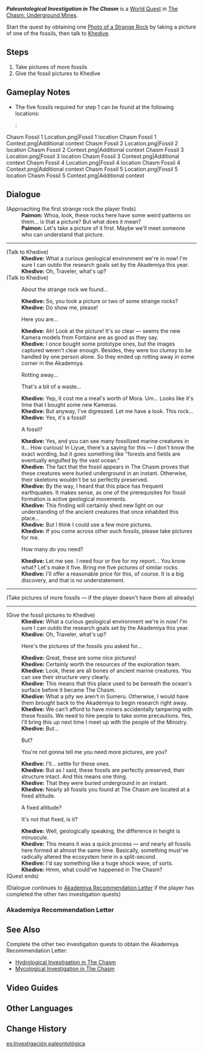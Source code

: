 {{Quest Infobox
|id            = 71052
|image         = World Quest Paleontological Investigation in The Chasm.png
|type          = World
|requirement   = Completed [[Chasm Spelunkers]] quest
|characters    = Khedive; Paimon; Traveler
|startLocation = [[The Chasm: Underground Mines]]
|region        = Liyue
|area          = The Chasm: Underground Mines
|prev          = 
|next          = 
|rewards       = Adventure EXP*200;Primogem*30;Mora*60,000
}}
'''''Paleontological Investigation in The Chasm''''' is a [[World Quest]] in [[The Chasm: Underground Mines]].

Start the quest by obtaining one [[Photo of a Strange Rock]] by taking a picture of one of the fossils, then talk to [[Khedive]].

==Steps==
# Take pictures of more fossils
# Give the fossil pictures to Khedive

==Gameplay Notes==
* The five fossils required for step 1 can be found at the following locations:
*: <gallery>
Chasm Fossil 1 Location.png|Fossil 1 location
Chasm Fossil 1 Context.png|Additional context
Chasm Fossil 2 Location.png|Fossil 2 location
Chasm Fossil 2 Context.png|Additional context
Chasm Fossil 3 Location.png|Fossil 3 location
Chasm Fossil 3 Context.png|Additional context
Chasm Fossil 4 Location.png|Fossil 4 location
Chasm Fossil 4 Context.png|Additional context
Chasm Fossil 5 Location.png|Fossil 5 location
Chasm Fossil 5 Context.png|Additional context
</gallery>

==Dialogue==
{{Quest Description|You notice some rocks with peculiar markings on them. It's better to take a few pictures. Perhaps someone might know what these are...}}
{{Dialogue Start}}
;(Approaching the first strange rock the player finds)
:'''Paimon:''' Whoa, look, these rocks here have some weird patterns on them... is that a picture? But what does it mean?
:'''Paimon:''' Let's take a picture of it first. Maybe we'll meet someone who can understand that picture.
----
;(Talk to Khedive)
:'''Khedive:''' What a curious geological environment we're in now! I'm sure I can outdo the research goals set by the Akademiya this year.
:'''Khedive:''' Oh, Traveler, what's up?
;(Talk to Khedive)
:{{DIcon|Quest}} About the strange rock we found...
:'''Khedive:''' So, you took a picture or two of some strange rocks?
:'''Khedive:''' Do show me, please!
:{{DIcon}} Here you are...
:'''Khedive:''' Ah! Look at the picture! It's so clear &mdash; seems the new Kamera models from Fontaine are as good as they say.
:'''Khedive:''' I once bought some prototype ones, but the images captured weren't clear enough. Besides, they were too clumsy to be handled by one person alone. So they ended up rotting away in some corner in the Akademiya.
:{{DIcon}} Rotting away...
:{{DIcon}} That's a bit of a waste...
:'''Khedive:''' Yep, it cost me a meal's worth of Mora. Um... Looks like it's time that I bought some new Kameras.
:'''Khedive:''' But anyway, I've digressed. Let me have a look. This rock...
:'''Khedive:''' Yes, it's a fossil!
:{{DIcon}} A fossil?
:'''Khedive:''' Yes, and you can see many fossilized marine creatures in it... How curious! In Liyue, there's a saying for this &mdash; I don't know the exact wording, but it goes something like "forests and fields are eventually engulfed by the vast ocean."
:'''Khedive:''' The fact that the fossil appears in The Chasm proves that these creatures were buried underground in an instant. Otherwise, their skeletons wouldn't be so perfectly preserved.
:'''Khedive:''' By the way, I heard that this place has frequent earthquakes. It makes sense, as one of the prerequisites for fossil formation is active geological movements.
:'''Khedive:''' This finding will certainly shed new light on our understanding of the ancient creatures that once inhabited this place...
:'''Khedive:''' But I think I could use a few more pictures.
:'''Khedive:''' If you come across other such fossils, please take pictures for me.
:{{DIcon}} How many do you need?
:'''Khedive:''' Let me see. I need four or five for my report... You know what? Let's make it five. Bring me five pictures of similar rocks.
:'''Khedive:''' I'll offer a reasonable price for this, of course. It is a big discovery, and that is no understatement.
----
;(Take pictures of more fossils &mdash; if the player doesn't have them all already)
----
;(Give the fossil pictures to Khedive)
:'''Khedive:''' What a curious geological environment we're in now! I'm sure I can outdo the research goals set by the Akademiya this year.
:'''Khedive:''' Oh, Traveler, what's up?
:{{DIcon|Quest}} Here's the pictures of the fossils you asked for...
:'''Khedive:''' Great, these are some nice pictures!
:'''Khedive:''' Certainly worth the resources of the exploration team.
:'''Khedive:''' Look, these are all bones of ancient marine creatures. You can see their structure very clearly.
:'''Khedive:''' This means that this place used to be beneath the ocean's surface before it became The Chasm.
:'''Khedive:''' What a pity we aren't in Sumeru. Otherwise, I would have them brought back to the Akademiya to begin research right away.
:'''Khedive:''' We can't afford to have miners accidentally tampering with these fossils. We need to hire people to take some precautions. Yes, I'll bring this up next time I meet up with the people of the Ministry.
:'''Khedive:''' But...
:{{DIcon}} But?
:{{DIcon}} You're not gonna tell me you need more pictures, are you?
:'''Khedive:''' I'll... settle for these ones.
:'''Khedive:''' But as I said, these fossils are perfectly preserved, their structure intact. And this means one thing.
:'''Khedive:''' That they were buried underground in an instant.
:'''Khedive:''' Nearly all fossils you found at The Chasm are located at a fixed altitude.
:{{DIcon}} A fixed altitude?
:{{DIcon}} It's not that fixed, is it?
:'''Khedive:''' Well, geologically speaking, the difference in height is minuscule.
:'''Khedive:''' This means it was a quick process &mdash; and nearly all fossils here formed at almost the same time. Basically, something must've radically altered the ecosystem here in a split-second.
:'''Khedive:''' I'd say something like a huge shock wave, of sorts.
:'''Khedive:''' Hmm, what could've happened in The Chasm?
;(Quest ends)

;(Dialogue continues to [[#Akademiya Recommendation Letter|Akademiya Recommendation Letter]] if the player has completed the other two investigation quests)
{{Dialogue End}}

===Akademiya Recommendation Letter===
{{Transclude|Mycological Investigation in The Chasm|Akademiya Recommendation Letter}}

==See Also==
Complete the other two investigation quests to obtain the Akademiya Recommendation Letter:
*[[Hydrological Investigation in The Chasm]]
*[[Mycological Investigation in The Chasm]]

==Video Guides==
{{EVT
|video1   = https://youtu.be/CvwsSbXnC4Y
|caption1 = Paleontological Investigation in The Chasm Guide

|video2   = Kt_WLytQaAQ
|caption2 = Complete Guide with 5 locations
}}

==Other Languages==
{{Other Languages
|en       = Paleontological Investigation in The Chasm
|zhs      = 古代生物调查
|zhs_rm   = Gǔdài Shēngwù Diàochá
|zht      = 古代生物調查
|zht_rm   = Gǔdài Shēngwù Diàochá
|zh_tl    = Ancient Organism Investigation
|ja       = 古代生物調査
|ja_rm    = Kodai Seibutsu Chousa{{Assumed}}
|ja_tl    = Ancient Organism Investigation
|ko       = {{tt|고대|古代}} {{tt|생물|生物}} {{tt|조사|調查}}
|ko_tl    = Fossil Investigation
|es       = Investigación paleontológica
|es_tl    = Paleontological Investigation
|fr       = Enquête paléontologique dans le Gouffre
|fr_tl    = Paleontological Investigation in the Chasm
|ru       = Палеонтолог&shy;ическое исследование Разлома
|ru_tl    = Paleontological Investigation of {{Lex|The Chasm|ru}}
|th       = ตรวจสอบสิ่งมีชีวิตโบราณ
|th_rm    = Truat sop sing mi chiwit boran
|th_tl    = 
|vi       = Điều Tra Sinh Vật Cổ Đại
|vi_tl    = 
|de       = Paläontologische Untersuchung
|de_tl    = Paleontological Investigation
|id       = Penyelidikan Kehidupan Kuno
|id_tl    = Ancient Life Investigation
|pt       = Investigação Paleontológica
|pt_tl    = 
|tr       = Kanyon'da Paleontolojik Araştırma
|tr_tl    = Paleontological Investigation in the Canyon
|it       = Ricerca paleontologica nella Voragine
|it_tl    = 
}}

==Change History==
{{Change History|2.6}}

[[es:Investigación paleontológica]]